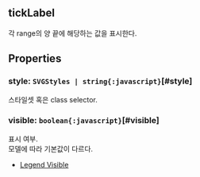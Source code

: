 ## tickLabel
각 range의 양 끝에 해당하는 값을 표시한다.
## Properties

### style: `SVGStyles | string{:javascript}`[#style]
스타일셋 혹은 class selector.  

### visible: `boolean{:javascript}`[#visible]
표시 여부.\
모델에 따라 기본값이 다르다.
- [Legend Visible](https:/jsfiddle.net/gh/get/library/pure/realgrid/realchart-demo/tree/master/common/legend-visible)  
